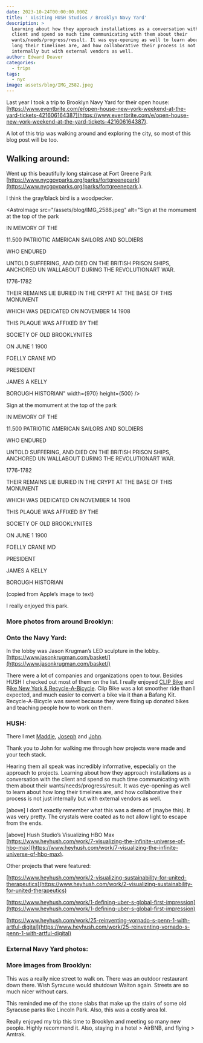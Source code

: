 ```yaml
---
date: 2023-10-24T00:00:00.000Z
title: ' Visiting HUSH Studios / Brooklyn Navy Yard'
description: >
  Learning about how they approach installations as a conversation with the
  client and spend so much time communicating with them about their
  wants/needs/progress/result. It was eye-opening as well to learn about how
  long their timelines are, and how collaborative their process is not just
  internally but with external vendors as well. 
author: Edward Deaver
categories:
  - trips
tags:
  - nyc
image: assets/blog/IMG_2582.jpeg
---
```


Last year I took a trip to Brooklyn Navy Yard for their open house: [https://www.eventbrite.com/e/open-house-new-york-weekend-at-the-yard-tickets-421606164387](https://www.eventbrite.com/e/open-house-new-york-weekend-at-the-yard-tickets-421606164387).

A lot of this trip was walking around and exploring the city, so most of this blog post will be too.

## Walking around:

Went up this beautifully long staircase at Fort Greene Park [https://www.nycgovparks.org/parks/fortgreenepark](https://www.nycgovparks.org/parks/fortgreenepark.).

<div class="gallery">
  <AstroImage src="/assets/blog/IMG_2569.jpeg" alt="Stairs entering Fork Greene Park" width={970} height={500} />

  <AstroImage src="/assets/blog/IMG_2570.jpeg" alt="Walker Art Center" width={970} height={500} />

  <AstroImage src="/assets/blog/IMG_2572.jpeg" alt="Walker Art Center" width={970} height={500} />
</div>

I think the gray/black bird is a woodpecker.

<AstroImage
  src="/assets/blog/IMG_2588.jpeg"
  alt="Sign at the momument at the top of the park

  IN MEMORY OF THE

  11.500 PATRIOTIC AMERICAN SAILORS AND SOLDIERS

  WHO ENDURED

  UNTOLD SUFFERING, AND DIED ON THE BRITISH PRISON SHIPS, ANCHORED UN WALLABOUT DURING THE REVOLUTIONART WAR.

  1776-1782

  THEIR REMAINS LIE BURIED IN THE CRYPT AT THE BASE OF THIS MONUMENT

  WHICH WAS DEDICATED ON NOVEMBER 14 1908

  THIS PLAQUE WAS AFFIXED BY THE 

  SOCIETY OF OLD BROOKLYNITES

  ON JUNE 1 1900

  FOELLY CRANE MD

  PRESIDENT

  JAMES A KELLY

  BOROUGH HISTORIAN"
  width={970}
  height={500}
/>

Sign at the momument at the top of the park

IN MEMORY OF THE

11.500 PATRIOTIC AMERICAN SAILORS AND SOLDIERS

WHO ENDURED

UNTOLD SUFFERING, AND DIED ON THE BRITISH PRISON SHIPS, ANCHORED UN WALLABOUT DURING THE REVOLUTIONART WAR.

1776-1782

THEIR REMAINS LIE BURIED IN THE CRYPT AT THE BASE OF THIS MONUMENT

WHICH WAS DEDICATED ON NOVEMBER 14 1908

THIS PLAQUE WAS AFFIXED BY THE

SOCIETY OF OLD BROOKLYNITES

ON JUNE 1 1900

FOELLY CRANE MD

PRESIDENT

JAMES A KELLY

BOROUGH HISTORIAN

(copied from Apple’s image to text)

I really enjoyed this park.

### More photos from around Brooklyn:

<AstroImage src="/assets/blog/IMG_2552.jpeg" alt="vintage mercedes" width={970} height={500} />

<AstroImage src="/assets/blog/IMG_2553.jpeg" alt="vintage VW" width={970} height={500} />

<AstroImage src="/assets/blog/IMG_2554.jpeg" alt="vintage VW" width={970} height={500} />

<AstroImage src="/assets/blog/IMG_2557.jpeg" alt="vintage Vespa" width={970} height={500} />

### Onto the Navy Yard:

In the lobby was Jason Krugman’s LED sculpture in the lobby. [https://www.jasonkrugman.com/basket/](https://www.jasonkrugman.com/basket/)

<AstroImage src="assets/blog/IMG_2582.jpeg" alt="  Jason Krugman’s LED sculpture" width={2500} height={1875} caption="  Jason Krugman’s LED sculpture" />

<AstroImage src="assets/blog/IMG_2583.jpeg" alt="Basket Light Sculpture Sign" width={960} height={540} />

There were a lot of companies and organizations open to tour. Besides HUSH I checked out most of them on the list. I really enjoyed [C﻿LIP Bike](http://www.clip.bike/) and B[ike New York & Recycle-A-Bicycle](https://www.bike.nyc/). Clip Bike was a lot smoother ride than I expected, and much easier to convert a bike via it than a Bafang Kit. Recycle-A-Bicycle was sweet because they were fixing up donated bikes and teaching people how to work on them. 

### HUSH:

There I met [Maddie](https://www.linkedin.com/in/maddiehickey), [Joseph](https://www.linkedin.com/in/joe-mango/) and [John](https://www.linkedin.com/in/john-noonan). 

Thank you to John for walking me through how projects were made and your tech stack. 

Hearing them all speak was incredibly informative, especially on the approach to projects. Learning about how they approach installations as a conversation with the client and spend so much time communicating with them about their wants/needs/progress/result. It was eye-opening as well to learn about how long their timelines are, and how collaborative their process is not just internally but with external vendors as well. 

<Vimeo id="876512923" />

\[above] I don’t exactly remember what this was a demo of (maybe this). It was very pretty. The crystals were coated as to not allow light to escape from the ends. 

<Vimeo id="876514892" />

\[above] Hush Studio’s Visualizing HBO Max [https://www.heyhush.com/work/7-visualizing-the-infinite-universe-of-hbo-max](https://www.heyhush.com/work/7-visualizing-the-infinite-universe-of-hbo-max). 

Other projects that were featured: 

[https://www.heyhush.com/work/2-visualizing-sustainability-for-united-therapeutics](https://www.heyhush.com/work/2-visualizing-sustainability-for-united-therapeutics)

[https://www.heyhush.com/work/1-defining-uber-s-global-first-impression](https://www.heyhush.com/work/1-defining-uber-s-global-first-impression)

[https://www.heyhush.com/work/25-reinventing-vornado-s-penn-1-with-artful-digital](https://www.heyhush.com/work/25-reinventing-vornado-s-penn-1-with-artful-digital)

### External Navy Yard photos:

<AstroImage src="assets/blog/IMG_2566.jpeg" alt="Outside of Navy Yard" width={2500} height={187} caption="Outside of Building 77" />

<AstroImage src="assets/blog/IMG_2586.jpeg" alt="Cranes" width={2500} height={1875} caption="Cranes" />

### More images from Brooklyn:

<AstroImage src="assets/blog/IMG_2549.jpeg" alt=" Church like building.  I thought the architecture/windows were cool. " width={2500} height={1875} caption=" Church like building.  I thought the architecture/windows were cool. " />

<AstroImage src="assets/blog/IMG_2555.jpeg" alt="Closed street" width={2500} height={1875} caption="Street closed to cars" />

This was a really nice street to walk on. There was an outdoor restaurant down there. Wish Syracuse would shutdown Walton again. Streets are so much nicer without cars. 

<AstroImage src="assets/blog/IMG_2560.jpeg" alt=" Very pretty homes" width={2500} height={1875} caption=" Very pretty homes" />

<AstroImage src="assets/blog/IMG_2563.jpeg" alt="Granite sidewalks" width={2500} height={1875} caption="Granite sidewalks" />

This reminded me of the stone slabs that make up the stairs of some old Syracuse parks like Lincoln Park. Also, this was a costly area lol. 

Really enjoyed my trip this time to Brooklyn and meeting so many new people. Highly recommend it. Also, staying in a hotel > AirBNB, and flying > Amtrak. 
